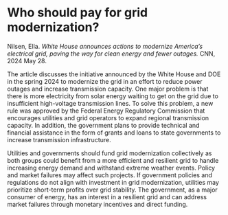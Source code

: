 # Who should pay for grid modernization?

Nilsen, Ella. _White House announces actions to modernize America’s electrical grid, paving the way for clean energy and fewer outages._ CNN, 2024 May 28.

The article discusses the initiative announced by the White House and DOE in the spring 2024 to modernize the grid in an effort to reduce power outages and increase transmission capacity. One major problem is that there is more electricity from solar energy waiting to get on the grid due to insufficient high-voltage transmission lines. To solve this problem, a new rule was approved by the Federal Energy Regulatory Commission that encourages utilities and grid operators to expand regional transmission capacity. In addition, the government plans to provide technical and financial assistance in the form of grants and loans to state governments to increase transmission infrastructure.

Utilities and governments should fund grid modernization collectively as both groups could benefit from a more efficient and resilient grid to handle increasing energy demand and withstand extreme weather events. Policy and market failures may affect such projects. If government policies and regulations do not align with investment in grid modernization, utilities may prioritize short-term profits over grid stability. The government, as a major consumer of energy, has an interest in a resilient grid and can address market failures through monetary incentives and direct funding.
